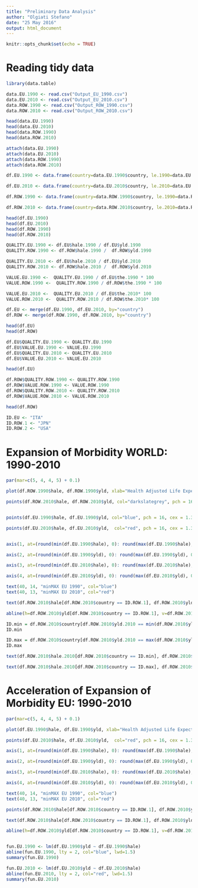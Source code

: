 ```yaml
---
title: "Preliminary Data Analysis"
author: "Olgiati Stefano"
date: "25 May 2016"
output: html_document
---
```


```r
knitr::opts_chunk$set(echo = TRUE)
```


# Reading tidy data

```r
library(data.table)

data.EU.1990 <- read.csv("Output_EU_1990.csv")
data.EU.2010 <- read.csv("Output_EU_2010.csv")
data.ROW.1990 <- read.csv("Output_ROW_1990.csv")
data.ROW.2010 <- read.csv("Output_ROW_2010.csv")

head(data.EU.1990)
head(data.EU.2010)
head(data.ROW.1990)
head(data.ROW.2010)

attach(data.EU.1990)
attach(data.EU.2010)
attach(data.ROW.1990)
attach(data.ROW.2010)

df.EU.1990 <- data.frame(country=data.EU.1990$country, le.1990=data.EU.1990$le,hale.1990=data.EU.1990$hale, yld.1990=data.EU.1990$yld, the.1990=data.EU.1990$the)

df.EU.2010 <- data.frame(country=data.EU.2010$country, le.2010=data.EU.2010$le,hale.2010=data.EU.2010$hale, yld.2010=data.EU.2010$yld, the.2010=data.EU.2010$the, rn=data.EU.2010$rn, md=data.EU.2010$md)

df.ROW.1990 <- data.frame(country=data.ROW.1990$country, le.1990=data.ROW.1990$le,hale.1990=data.ROW.1990$hale, yld.1990=data.ROW.1990$yld, the.1990=data.ROW.1990$the)

df.ROW.2010 <- data.frame(country=data.ROW.2010$country, le.2010=data.ROW.2010$le,hale.2010=data.ROW.2010$hale, yld.2010=data.ROW.2010$yld, the.2010=data.ROW.2010$the, rn=data.ROW.2010$rn, md=data.ROW.2010$md)

head(df.EU.1990)
head(df.EU.2010)
head(df.ROW.1990)
head(df.ROW.2010)

QUALITY.EU.1990 <- df.EU$hale.1990 / df.EU$yld.1990
QUALITY.ROW.1990 <- df.ROW$hale.1990 /  df.ROW$yld.1990

QUALITY.EU.2010 <- df.EU$hale.2010 / df.EU$yld.2010
QUALITY.ROW.2010 <- df.ROW$hale.2010 /  df.ROW$yld.2010

VALUE.EU.1990 <-  QUALITY.EU.1990 / df.EU$the.1990 * 100
VALUE.ROW.1990 <-  QUALITY.ROW.1990 / df.ROW$the.1990 * 100

VALUE.EU.2010 <-  QUALITY.EU.2010 / df.EU$the.2010* 100
VALUE.ROW.2010 <-  QUALITY.ROW.2010 / df.ROW$the.2010* 100

df.EU <- merge(df.EU.1990, df.EU.2010, by="country")
df.ROW <- merge(df.ROW.1990, df.ROW.2010, by="country")

head(df.EU)
head(df.ROW)

df.EU$QUALITY.EU.1990 <- QUALITY.EU.1990
df.EU$VALUE.EU.1990 <- VALUE.EU.1990
df.EU$QUALITY.EU.2010 <- QUALITY.EU.2010
df.EU$VALUE.EU.2010 <- VALUE.EU.2010

head(df.EU)

df.ROW$QUALITY.ROW.1990 <- QUALITY.ROW.1990
df.ROW$VALUE.ROW.1990 <- VALUE.ROW.1990
df.ROW$QUALITY.ROW.2010 <- QUALITY.ROW.2010
df.ROW$VALUE.ROW.2010 <- VALUE.ROW.2010

head(df.ROW)

```


```r
ID.EU <- "ITA"
ID.ROW.1 <- "JPN"
ID.ROW.2 <- "USA"
```


# Expansion of Morbidity WORLD: 1990-2010

```r
par(mar=c(5, 4, 4, 5) + 0.1)

plot(df.ROW.1990$hale, df.ROW.1990$yld, xlab="Health Adjusted Life Expectancy at Birth (hale)", ylab="Years Lived with Disease (YLD)", col="grey", pch = 16, cex = 1.3, lty = "solid", lwd = 2, xlim=c(30, 75), ylim=c(4, 15), axes=FALSE, frame.plot=FALSE)

points(df.ROW.2010$hale, df.ROW.2010$yld, col="darkslategrey", pch = 16, cex = 1.3, lty = "solid", lwd = 2)


points(df.EU.1990$hale, df.EU.1990$yld, col="blue", pch = 16, cex = 1.3, lty = "solid", lwd = 2)

points(df.EU.2010$hale, df.EU.2010$yld,  col="red", pch = 16, cex = 1.3, lty = "solid", lwd = 2)


axis(1, at=(round(min(df.EU.1990$hale), 0): round(max(df.EU.1990$hale), 0)), col.axis="blue", col="blue", las=1, cex.axis=0.7,  tick=-.01)

axis(2, at=(round(min(df.EU.1990$yld), 0): round(max(df.EU.1990$yld), 0)), col.axis="blue", col="blue",las=2, cex.axis=0.7, tick=-.01)

axis(3, at=(round(min(df.EU.2010$hale), 0): round(max(df.EU.2010$hale), 0)), col.axis="red", col="red",las=1, cex.axis=0.7,  tick=-.01)

axis(4, at=(round(min(df.EU.2010$yld), 0): round(max(df.EU.2010$yld), 0)), col.axis="red", col="red", las=2, cex.axis=0.7, tick=-.01)

text(40, 14, "minMAX EU 1990", col="blue")
text(40, 13, "minMAX EU 2010", col="red")

text(df.ROW.2010$hale[df.ROW.2010$country == ID.ROW.1], df.ROW.2010$yld[df.ROW.2010$country == ID.ROW.1]+.3, labels=paste(ID.ROW.1, ""), cex= .8, pos=4, offset = .2)

abline(h=df.ROW.2010$yld[df.ROW.2010$country == ID.ROW.1], v=df.ROW.2010$hale[df.ROW.2010$country == ID.ROW.1], lty=1, lwd=1)

ID.min = df.ROW.2010$country[df.ROW.2010$yld.2010 == min(df.ROW.2010$yld.2010)]
ID.min

ID.max = df.ROW.2010$country[df.ROW.2010$yld.2010 == max(df.ROW.2010$yld.2010)]
ID.max

text(df.ROW.2010$hale.2010[df.ROW.2010$country == ID.min], df.ROW.2010$yld.2010[df.ROW.2010$country == ID.min]+.2, labels=ID.min, cex= .8, pos=4, offset = .2)

text(df.ROW.2010$hale.2010[df.ROW.2010$country == ID.max], df.ROW.2010$yld.2010[df.ROW.2010$country == ID.max]+.2, labels=ID.max, cex= .8, pos=4, offset = .2)

```



# Acceleration of Expansion of Morbidity EU: 1990-2010

```r
par(mar=c(5, 4, 4, 5) + 0.1)

plot(df.EU.1990$hale, df.EU.1990$yld, xlab="Health Adjusted Life Expectancy at Birth (hale)", ylab="Years Lived with Disease (YLD)", col="blue", pch = 16, cex = 1.3, lty = "solid", lwd = 2, xlim=c(30, 75), ylim=c(4, 15), axes=FALSE, frame.plot=FALSE)

points(df.EU.2010$hale, df.EU.2010$yld,  col="red", pch = 16, cex = 1.3, lty = "solid", lwd = 2)

axis(1, at=(round(min(df.EU.1990$hale), 0): round(max(df.EU.1990$hale), 0)), col.axis="blue", col="blue", las=1, cex.axis=0.7,  tick=-.01)

axis(2, at=(round(min(df.EU.1990$yld), 0): round(max(df.EU.1990$yld), 0)), col.axis="blue", col="blue",las=2, cex.axis=0.7, tick=-.01)

axis(3, at=(round(min(df.EU.2010$hale), 0): round(max(df.EU.2010$hale), 0)), col.axis="red", col="red",las=1, cex.axis=0.7,  tick=-.01)

axis(4, at=(round(min(df.EU.2010$yld), 0): round(max(df.EU.2010$yld), 0)), col.axis="red", col="red", las=2, cex.axis=0.7, tick=-.01)

text(40, 14, "minMAX EU 1990", col="blue")
text(40, 13, "minMAX EU 2010", col="red")

points(df.ROW.2010$hale[df.ROW.2010$country == ID.ROW.1], df.ROW.2010$yld[df.ROW.2010$country == ID.ROW.1], col="black", pch = 16, cex = 1.3, lty = "solid", lwd = 2)

text(df.ROW.2010$hale[df.ROW.2010$country == ID.ROW.1], df.ROW.2010$yld[df.ROW.2010$country == ID.ROW.1]+.3, labels=paste(ID.ROW.1, ""), cex= .8, pos=4, offset = .2)

abline(h=df.ROW.2010$yld[df.ROW.2010$country == ID.ROW.1], v=df.ROW.2010$hale[df.ROW.2010$country == ID.ROW.1], lty=1, lwd=1)


fun.EU.1990 <- lm(df.EU.1990$yld ~ df.EU.1990$hale)
abline(fun.EU.1990, lty = 2, col="blue", lwd=1.5)
summary(fun.EU.1990)

fun.EU.2010 <- lm(df.EU.2010$yld ~ df.EU.2010$hale)
abline(fun.EU.2010, lty = 2, col="red", lwd=1.5)
summary(fun.EU.2010)


```



